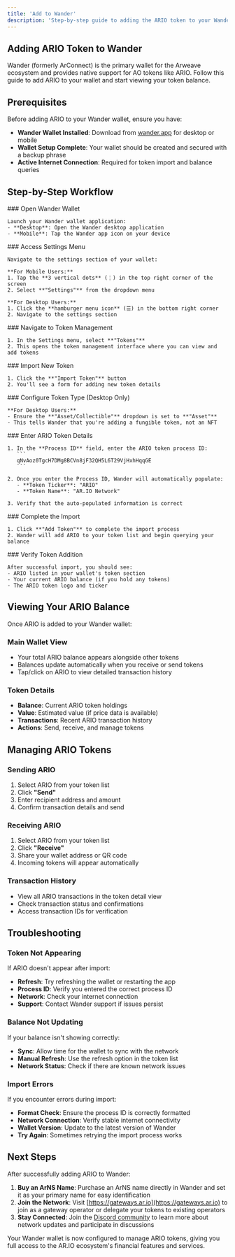 ```yaml
---
title: 'Add to Wander'
description: 'Step-by-step guide to adding the ARIO token to your Wander wallet for viewing balances and managing tokens'
---
```


## Adding ARIO Token to Wander

Wander (formerly ArConnect) is the primary wallet for the Arweave ecosystem and provides native support for AO tokens like ARIO. Follow this guide to add ARIO to your wallet and start viewing your token balance.

## Prerequisites

Before adding ARIO to your Wander wallet, ensure you have:

- **Wander Wallet Installed**: Download from [wander.app](https://wander.app) for desktop or mobile
- **Wallet Setup Complete**: Your wallet should be created and secured with a backup phrase
- **Active Internet Connection**: Required for token import and balance queries

## Step-by-Step Workflow

<Steps>
  <Step>
    ### Open Wander Wallet

    Launch your Wander wallet application:
    - **Desktop**: Open the Wander desktop application
    - **Mobile**: Tap the Wander app icon on your device
  </Step>

  <Step>
    ### Access Settings Menu

    Navigate to the settings section of your wallet:

    **For Mobile Users:**
    1. Tap the **3 vertical dots** (⋮) in the top right corner of the screen
    2. Select **"Settings"** from the dropdown menu

    **For Desktop Users:**
    1. Click the **hamburger menu icon** (☰) in the bottom right corner
    2. Navigate to the settings section
  </Step>

  <Step>
    ### Navigate to Token Management

    1. In the Settings menu, select **"Tokens"**
    2. This opens the token management interface where you can view and add tokens
  </Step>

  <Step>
    ### Import New Token

    1. Click the **"Import Token"** button
    2. You'll see a form for adding new token details
  </Step>

  <Step>
    ### Configure Token Type (Desktop Only)

    **For Desktop Users:**
    - Ensure the **"Asset/Collectible"** dropdown is set to **"Asset"**
    - This tells Wander that you're adding a fungible token, not an NFT
  </Step>

  <Step>
    ### Enter ARIO Token Details

    1. In the **Process ID** field, enter the ARIO token process ID:
       ```
       qNvAoz0TgcH7DMg8BCVn8jF32QH5L6T29VjHxhHqqGE
       ```

    2. Once you enter the Process ID, Wander will automatically populate:
       - **Token Ticker**: "ARIO"
       - **Token Name**: "AR.IO Network"

    3. Verify that the auto-populated information is correct
  </Step>

  <Step>
    ### Complete the Import

    1. Click **"Add Token"** to complete the import process
    2. Wander will add ARIO to your token list and begin querying your balance
  </Step>

  <Step>
    ### Verify Token Addition

    After successful import, you should see:
    - ARIO listed in your wallet's token section
    - Your current ARIO balance (if you hold any tokens)
    - The ARIO token logo and ticker
  </Step>
</Steps>

## Viewing Your ARIO Balance

Once ARIO is added to your Wander wallet:

### Main Wallet View
- Your total ARIO balance appears alongside other tokens
- Balances update automatically when you receive or send tokens
- Tap/click on ARIO to view detailed transaction history

### Token Details
- **Balance**: Current ARIO token holdings
- **Value**: Estimated value (if price data is available)
- **Transactions**: Recent ARIO transaction history
- **Actions**: Send, receive, and manage tokens

## Managing ARIO Tokens

### Sending ARIO
1. Select ARIO from your token list
2. Click **"Send"**
3. Enter recipient address and amount
4. Confirm transaction details and send

### Receiving ARIO
1. Select ARIO from your token list
2. Click **"Receive"**
3. Share your wallet address or QR code
4. Incoming tokens will appear automatically

### Transaction History
- View all ARIO transactions in the token detail view
- Check transaction status and confirmations
- Access transaction IDs for verification

## Troubleshooting

### Token Not Appearing
If ARIO doesn't appear after import:
- **Refresh**: Try refreshing the wallet or restarting the app
- **Process ID**: Verify you entered the correct process ID
- **Network**: Check your internet connection
- **Support**: Contact Wander support if issues persist

### Balance Not Updating
If your balance isn't showing correctly:
- **Sync**: Allow time for the wallet to sync with the network
- **Manual Refresh**: Use the refresh option in the token list
- **Network Status**: Check if there are known network issues

### Import Errors
If you encounter errors during import:
- **Format Check**: Ensure the process ID is correctly formatted
- **Network Connection**: Verify stable internet connectivity
- **Wallet Version**: Update to the latest version of Wander
- **Try Again**: Sometimes retrying the import process works

## Next Steps

After successfully adding ARIO to Wander:

1. **Buy an ArNS Name**: Purchase an ArNS name directly in Wander and set it as your primary name for easy identification
2. **Join the Network**: Visit [https://gateways.ar.io](https://gateways.ar.io) to join as a gateway operator or delegate your tokens to existing operators
3. **Stay Connected**: Join the [Discord community](https://discord.gg/cuCqBb5v) to learn more about network updates and participate in discussions

Your Wander wallet is now configured to manage ARIO tokens, giving you full access to the AR.IO ecosystem's financial features and services.
